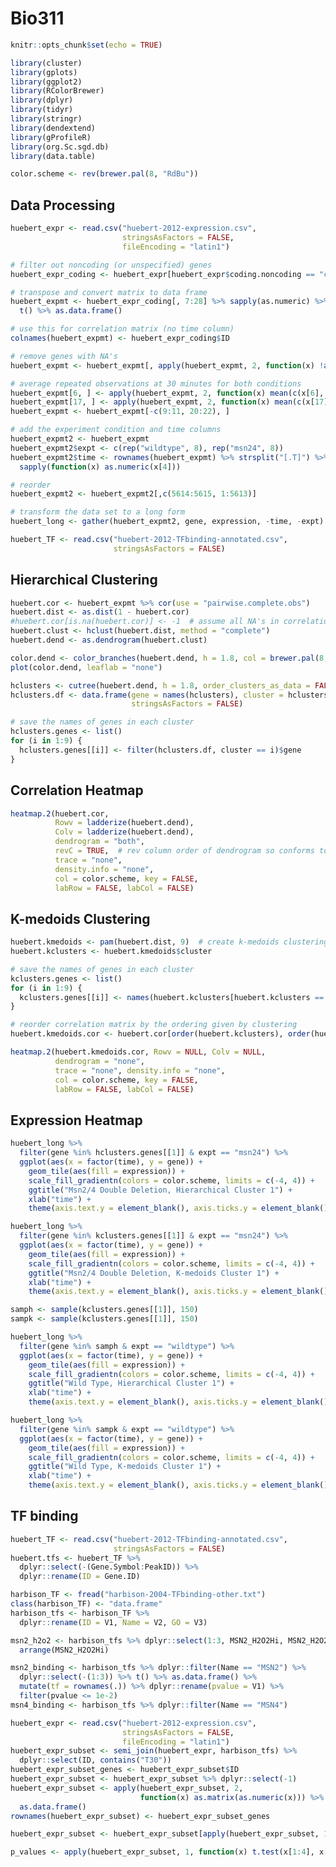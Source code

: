 # Bio311

```r
knitr::opts_chunk$set(echo = TRUE)

library(cluster)
library(gplots)
library(ggplot2)
library(RColorBrewer)
library(dplyr)
library(tidyr)
library(stringr)
library(dendextend)
library(gProfileR)
library(org.Sc.sgd.db)
library(data.table)

color.scheme <- rev(brewer.pal(8, "RdBu"))
```

## Data Processing
```r
huebert_expr <- read.csv("huebert-2012-expression.csv", 
                         stringsAsFactors = FALSE, 
                         fileEncoding = "latin1")

# filter out noncoding (or unspecified) genes
huebert_expr_coding <- huebert_expr[huebert_expr$coding.noncoding == "coding",]

# transpose and convert matrix to data frame
huebert_expmt <- huebert_expr_coding[, 7:28] %>% sapply(as.numeric) %>% 
  t() %>% as.data.frame()

# use this for correlation matrix (no time column)
colnames(huebert_expmt) <- huebert_expr_coding$ID

# remove genes with NA's
huebert_expmt <- huebert_expmt[, apply(huebert_expmt, 2, function(x) !any(is.na(x)))]

# average repeated observations at 30 minutes for both conditions
huebert_expmt[6, ] <- apply(huebert_expmt, 2, function(x) mean(c(x[6], x[9:11]), na.rm = TRUE))
huebert_expmt[17, ] <- apply(huebert_expmt, 2, function(x) mean(c(x[17], x[20:22]), na.rm = TRUE))
huebert_expmt <- huebert_expmt[-c(9:11, 20:22), ]

# add the experiment condition and time columns
huebert_expmt2 <- huebert_expmt
huebert_expmt2$expt <- c(rep("wildtype", 8), rep("msn24", 8))
huebert_expmt2$time <- rownames(huebert_expmt) %>% strsplit("[.T]") %>% 
  sapply(function(x) as.numeric(x[4]))

# reorder
huebert_expmt2 <- huebert_expmt2[,c(5614:5615, 1:5613)]

# transform the data set to a long form
huebert_long <- gather(huebert_expmt2, gene, expression, -time, -expt)
```

```r
huebert_TF <- read.csv("huebert-2012-TFbinding-annotated.csv", 
                       stringsAsFactors = FALSE)
```

## Hierarchical Clustering
```r
huebert.cor <- huebert_expmt %>% cor(use = "pairwise.complete.obs")
huebert.dist <- as.dist(1 - huebert.cor)
#huebert.cor[is.na(huebert.cor)] <- -1  # assume all NA's in correlation matrix is -1
huebert.clust <- hclust(huebert.dist, method = "complete")
huebert.dend <- as.dendrogram(huebert.clust)

color.dend <- color_branches(huebert.dend, h = 1.8, col = brewer.pal(8, "Dark2"))
plot(color.dend, leaflab = "none")
```

```r
hclusters <- cutree(huebert.dend, h = 1.8, order_clusters_as_data = FALSE)
hclusters.df <- data.frame(gene = names(hclusters), cluster = hclusters, 
                           stringsAsFactors = FALSE)

# save the names of genes in each cluster
hclusters.genes <- list()
for (i in 1:9) {
  hclusters.genes[[i]] <- filter(hclusters.df, cluster == i)$gene
}
```

## Correlation Heatmap
```r
heatmap.2(huebert.cor, 
          Rowv = ladderize(huebert.dend), 
          Colv = ladderize(huebert.dend), 
          dendrogram = "both", 
          revC = TRUE,  # rev column order of dendrogram so conforms to natural representation
          trace = "none", 
          density.info = "none",
          col = color.scheme, key = FALSE,
          labRow = FALSE, labCol = FALSE)
```

## K-medoids Clustering
```r
huebert.kmedoids <- pam(huebert.dist, 9)  # create k-medoids clustering with 9 clusters
huebert.kclusters <- huebert.kmedoids$cluster

# save the names of genes in each cluster
kclusters.genes <- list()
for (i in 1:9) {
  kclusters.genes[[i]] <- names(huebert.kclusters[huebert.kclusters == i])
}
```

```r
# reorder correlation matrix by the ordering given by clustering
huebert.kmedoids.cor <- huebert.cor[order(huebert.kclusters), order(huebert.kclusters)]

heatmap.2(huebert.kmedoids.cor, Rowv = NULL, Colv = NULL, 
          dendrogram = "none", 
          trace = "none", density.info = "none",
          col = color.scheme, key = FALSE,
          labRow = FALSE, labCol = FALSE)
```

## Expression Heatmap
```r
huebert_long %>% 
  filter(gene %in% hclusters.genes[[1]] & expt == "msn24") %>% 
  ggplot(aes(x = factor(time), y = gene)) + 
    geom_tile(aes(fill = expression)) + 
    scale_fill_gradientn(colors = color.scheme, limits = c(-4, 4)) + 
    ggtitle("Msn2/4 Double Deletion, Hierarchical Cluster 1") + 
    xlab("time") + 
    theme(axis.text.y = element_blank(), axis.ticks.y = element_blank())

huebert_long %>% 
  filter(gene %in% kclusters.genes[[1]] & expt == "msn24") %>% 
  ggplot(aes(x = factor(time), y = gene)) + 
    geom_tile(aes(fill = expression)) + 
    scale_fill_gradientn(colors = color.scheme, limits = c(-4, 4)) + 
    ggtitle("Msn2/4 Double Deletion, K-medoids Cluster 1") + 
    xlab("time") + 
    theme(axis.text.y = element_blank(), axis.ticks.y = element_blank())
```

```r
samph <- sample(kclusters.genes[[1]], 150)
sampk <- sample(kclusters.genes[[1]], 150)

huebert_long %>% 
  filter(gene %in% samph & expt == "wildtype") %>% 
  ggplot(aes(x = factor(time), y = gene)) + 
    geom_tile(aes(fill = expression)) + 
    scale_fill_gradientn(colors = color.scheme, limits = c(-4, 4)) + 
    ggtitle("Wild Type, Hierarchical Cluster 1") + 
    xlab("time") + 
    theme(axis.text.y = element_blank(), axis.ticks.y = element_blank())

huebert_long %>% 
  filter(gene %in% sampk & expt == "wildtype") %>% 
  ggplot(aes(x = factor(time), y = gene)) + 
    geom_tile(aes(fill = expression)) + 
    scale_fill_gradientn(colors = color.scheme, limits = c(-4, 4)) + 
    ggtitle("Wild Type, K-medoids Cluster 1") + 
    xlab("time") + 
    theme(axis.text.y = element_blank(), axis.ticks.y = element_blank())
```

## TF binding
```r
huebert_TF <- read.csv("huebert-2012-TFbinding-annotated.csv", 
                       stringsAsFactors = FALSE)
huebert.tfs <- huebert_TF %>% 
  dplyr::select(-(Gene.Symbol:PeakID)) %>% 
  dplyr::rename(ID = Gene.ID)
```

```r
harbison_TF <- fread("harbison-2004-TFbinding-other.txt")
class(harbison_TF) <- "data.frame"
harbison_tfs <- harbison_TF %>% 
  dplyr::rename(ID = V1, Name = V2, GO = V3)

msn2_h2o2 <- harbison_tfs %>% dplyr::select(1:3, MSN2_H2O2Hi, MSN2_H2O2Lo) %>% 
  arrange(MSN2_H2O2Hi)

msn2_binding <- harbison_tfs %>% dplyr::filter(Name == "MSN2") %>% 
  dplyr::select(-(1:3)) %>% t() %>% as.data.frame() %>% 
  mutate(tf = rownames(.)) %>% dplyr::rename(pvalue = V1) %>% 
  filter(pvalue <= 1e-2)
msn4_binding <- harbison_tfs %>% dplyr::filter(Name == "MSN4")

huebert_expr <- read.csv("huebert-2012-expression.csv", 
                         stringsAsFactors = FALSE, 
                         fileEncoding = "latin1")
huebert_expr_subset <- semi_join(huebert_expr, harbison_tfs) %>% 
  dplyr::select(ID, contains("T30"))
huebert_expr_subset_genes <- huebert_expr_subset$ID
huebert_expr_subset <- huebert_expr_subset %>% dplyr::select(-1)
huebert_expr_subset <- apply(huebert_expr_subset, 2, 
                             function(x) as.matrix(as.numeric(x))) %>% 
  as.data.frame()
rownames(huebert_expr_subset) <- huebert_expr_subset_genes

huebert_expr_subset <- huebert_expr_subset[apply(huebert_expr_subset, 1, function(x) !any(is.na(x))), ]

p_values <- apply(huebert_expr_subset, 1, function(x) t.test(x[1:4], x[5:8])$p.value)

```

